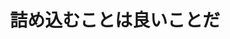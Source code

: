 ﻿---
title: "詰め込むことは良いことだ"
category: "工学院"
vol: 37
interviewee: "梶谷 洋司 "
url: ""
tags: ["設計","回路","最小","集積","素子"]
pdf: "37-3.pdf"
career: ""
preface: "集積回路設計の自動化の研究。多数の素子を最小面積に配置する問題を取り扱っている。従来の方法を遥かに上回る性能を実現した。"
---
